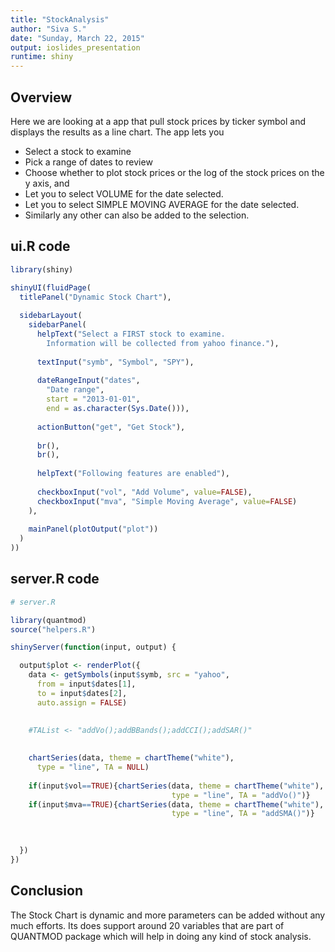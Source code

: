 ```yaml
---
title: "StockAnalysis"
author: "Siva S."
date: "Sunday, March 22, 2015"
output: ioslides_presentation
runtime: shiny
---
```


## Overview

Here we are looking at a app that pull stock prices by ticker symbol and displays the results as a line chart. The app lets you

* Select a stock to examine
* Pick a range of dates to review
* Choose whether to plot stock prices or the log of the stock prices on the y axis, and
* Let you to select VOLUME for the date selected.
* Let you to select SIMPLE MOVING AVERAGE for the date selected.
* Similarly any other can also be added to the selection.

## ui.R code

```r
library(shiny)

shinyUI(fluidPage(
  titlePanel("Dynamic Stock Chart"),
  
  sidebarLayout(
    sidebarPanel(
      helpText("Select a FIRST stock to examine. 
        Information will be collected from yahoo finance."),
    
      textInput("symb", "Symbol", "SPY"),
      
      dateRangeInput("dates", 
        "Date range",
        start = "2013-01-01", 
        end = as.character(Sys.Date())),
   
      actionButton("get", "Get Stock"),
      
      br(),
      br(),
      
      helpText("Following features are enabled"),
      
      checkboxInput("vol", "Add Volume", value=FALSE),
      checkboxInput("mva", "Simple Moving Average", value=FALSE)
    ),
    
    mainPanel(plotOutput("plot"))
  )
))
```

## server.R code

```r
# server.R

library(quantmod)
source("helpers.R")

shinyServer(function(input, output) {

  output$plot <- renderPlot({
    data <- getSymbols(input$symb, src = "yahoo", 
      from = input$dates[1],
      to = input$dates[2],
      auto.assign = FALSE)
    
    
    #TAList <- "addVo();addBBands();addCCI();addSAR()"
    

    chartSeries(data, theme = chartTheme("white"), 
      type = "line", TA = NULL)
    
    if(input$vol==TRUE){chartSeries(data, theme = chartTheme("white"), 
                                    type = "line", TA = "addVo()")}
    if(input$mva==TRUE){chartSeries(data, theme = chartTheme("white"), 
                                    type = "line", TA = "addSMA()")}
          
      

  })
})
```


## Conclusion

The Stock Chart is dynamic and more parameters can be added without any much efforts. Its does support around 20 variables that are part of QUANTMOD package which will help in doing any kind of stock analysis.

